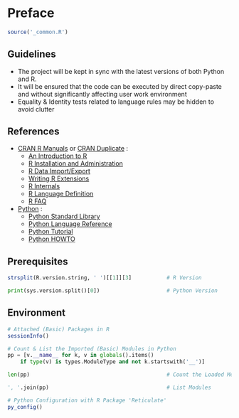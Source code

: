 # Preface {#preface .unnumbered}

```r
source('_common.R')
```

## Guidelines

- The project will be kept in sync with the latest versions of both Python and R. 
- It will be ensured that the code can be executed by direct copy-paste and without significantly affecting user work environment
- Equality & Identity tests related to language rules may be hidden to avoid clutter

## References

- [CRAN R Manuals](https://cran.r-project.org/doc/manuals/) or [CRAN Duplicate](https://cran.r-project.org/manuals.html) :
  - [An Introduction to R](https://cran.r-project.org/doc/manuals/R-intro.html)
  - [R Installation and Administration](https://cran.r-project.org/doc/manuals/R-admin.html)
  - [R Data Import/Export](https://cran.r-project.org/doc/manuals/R-data.html)
  - [Writing R Extensions](https://cran.r-project.org/doc/manuals/R-exts.html)
  - [R Internals](https://cran.r-project.org/doc/manuals/R-ints.html)
  - [R Language Definition](https://cran.r-project.org/doc/manuals/R-lang.html)
  - [R FAQ](https://cran.r-project.org/doc/manuals/R-FAQ.html)

- [Python](https://docs.python.org/3/index.html) :
  - [Python Standard Library](https://docs.python.org/3/library/index.html)
  - [Python Language Reference](https://docs.python.org/3/reference/index.html)
  - [Python Tutorial](https://docs.python.org/3/tutorial/index.html)
  - [Python HOWTO](https://docs.python.org/3/howto/index.html)


## Prerequisites

```r
strsplit(R.version.string, ' ')[[1]][3]           # R Version
```

```python
print(sys.version.split()[0])                     # Python Version

```

## Environment

```r
# Attached (Basic) Packages in R 
sessionInfo()
```

```python
# Count & List the Imported (Basic) Modules in Python 
pp = [v.__name__ for k, v in globals().items() 
    if type(v) is types.ModuleType and not k.startswith('__')]

len(pp)                                           # Count the Loaded Modules

', '.join(pp)                                     # List Modules

```

```r
# Python Configuration with R Package 'Reticulate'
py_config()
```

